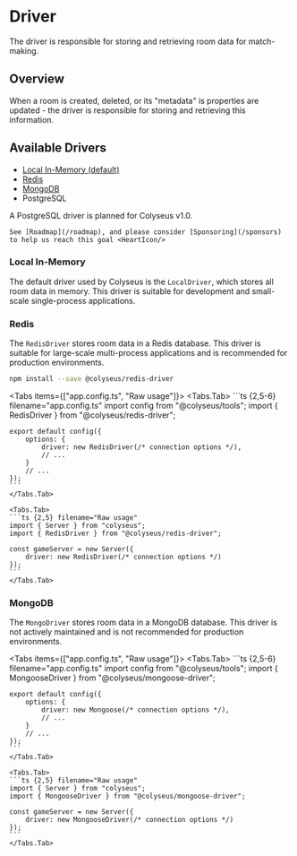 
# Driver

The driver is responsible for storing and retrieving room data for match-making.

## Overview

When a room is created, deleted, or its "metadata" is properties are updated - the driver is responsible for storing and retrieving this information.

## Available Drivers

- [Local In-Memory (default)](#local-in-memory)
- [Redis](#redis)
- [MongoDB](#mongodb)
- PostgreSQL

<Callout type="info">
    A PostgreSQL driver is planned for Colyseus v1.0.

    See [Roadmap](/roadmap), and please consider [Sponsoring](/sponsors) to help us reach this goal <HeartIcon/>
</Callout>

### Local In-Memory

The default driver used by Colyseus is the `LocalDriver`, which stores all room data in memory. This driver is suitable for development and small-scale single-process applications.

### Redis

The `RedisDriver` stores room data in a Redis database. This driver is suitable for large-scale multi-process applications and is recommended for production environments.

```sh npm2yarn
npm install --save @colyseus/redis-driver
```

<Tabs items={["app.config.ts", "Raw usage"]}>
    <Tabs.Tab>
    ```ts {2,5-6} filename="app.config.ts"
    import config from "@colyseus/tools";
    import { RedisDriver } from "@colyseus/redis-driver";

    export default config({
        options: {
            driver: new RedisDriver(/* connection options */),
            // ...
        }
        // ...
    });
    ```
    </Tabs.Tab>

    <Tabs.Tab>
    ```ts {2,5} filename="Raw usage"
    import { Server } from "colyseus";
    import { RedisDriver } from "@colyseus/redis-driver";

    const gameServer = new Server({
        driver: new RedisDriver(/* connection options */)
    });
    ```
    </Tabs.Tab>
</Tabs>

### MongoDB

The `MongoDriver` stores room data in a MongoDB database. This driver is not actively maintained and is not recommended for production environments.

<Tabs items={["app.config.ts", "Raw usage"]}>
    <Tabs.Tab>
    ```ts {2,5-6} filename="app.config.ts"
    import config from "@colyseus/tools";
    import { MongooseDriver } from "@colyseus/mongoose-driver";

    export default config({
        options: {
            driver: new Mongoose(/* connection options */),
            // ...
        }
        // ...
    });
    ```
    </Tabs.Tab>

    <Tabs.Tab>
    ```ts {2,5} filename="Raw usage"
    import { Server } from "colyseus";
    import { MongooseDriver } from "@colyseus/mongoose-driver";

    const gameServer = new Server({
        driver: new MongooseDriver(/* connection options */)
    });
    ```
    </Tabs.Tab>
</Tabs>